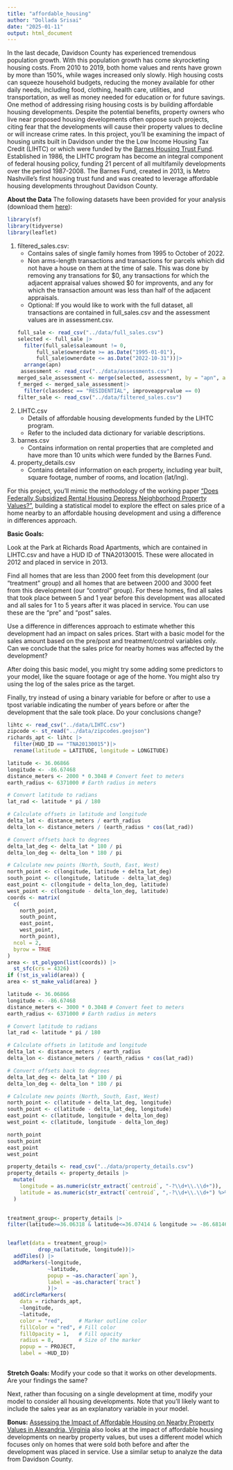 ```yaml
---
title: "affordable_housing"
author: "Dollada Srisai"
date: "2025-01-11"
output: html_document
---
```

In the last decade, Davidson County has experienced tremendous population growth. With this population growth has come skyrocketing housing costs. From 2010 to 2019, both home values and rents have grown by more than 150%, while wages increased only slowly. High housing costs can squeeze household budgets, reducing the money available for other daily needs, including food, clothing, health care, utilities, and transportation, as well as money needed for education or for future savings.
One method of addressing rising housing costs is by building affordable housing developments. Despite the potential benefits, property owners who live near proposed housing developments often oppose such projects, citing fear that the developments will cause their property values to decline or will increase crime rates.
In this project, you'll be examining the impact of housing units built in Davidson under the the Low Income Housing Tax Credit (LIHTC) or which were funded by the [Barnes Housing Trust Fund](https://www.nashville.gov/departments/mayor/housing/barnes-fund). Established in 1986, the LIHTC program has become an integral component of federal housing policy, funding 21 percent of all multifamily developments over the period 1987-2008. The Barnes Fund, created in 2013, is Metro Nashville's first housing trust fund and was created to leverage affordable housing developments throughout Davidson County.

**About the Data**
The following datasets have been provided for your analysis (download them [here](https://drive.google.com/drive/folders/1zWaLMIVQQuZXp4HHvtdeGpOZ5QYeWGPT?usp=share_link)):

```r
library(sf)
library(tidyverse)
library(leaflet)
```

1. filtered_sales.csv:
	* Contains sales of single family homes from 1995 to October of 2022. 
	* Non arms-length transactions and transactions for parcels which did not have a house on them at the time of sale. This was done by removing any transations for $0, any transactions for which the adjacent appraisal values showed $0 for improvents, and any for which the transaction amount was less than half of the adjacent appraisals. 
	* Optional: If you would like to work with the full dataset, all transactions are contained in full_sales.csv and the assessment values are in assessment.csv.
```r
full_sale <- read_csv("../data/full_sales.csv")
selected <- full_sale |>
  filter(full_sale$saleamount != 0, 
         full_sale$ownerdate >= as.Date("1995-01-01"),
         full_sale$ownerdate <= as.Date("2022-10-31"))|>
  arrange(apn)
 assessment <- read_csv("../data/assessments.csv")
merged_sale_assessment <- merge(selected, assessment, by = "apn", all.x = FALSE)
f_merged <- merged_sale_assessment|>
  filter(classdesc == "RESIDENTIAL", improveapprvalue == 0)
filter_sale <- read_csv("../data/filtered_sales.csv")
```
	
2. LIHTC.csv
	* Details of affordable housing developments funded by the LIHTC program.
	* Refer to the included data dictionary for variable descriptions.
3. barnes.csv
	* Contains information on rental properties that are completed and have more than 10 units which were funded by the Barnes Fund.
4. property_details.csv
	* Contains detailed information on each property, including year built, square footage, number of rooms, and location (lat/lng).

For this project, you'll mimic the methodology of the working paper ["Does Federally Subsidized Rental Housing Depress Neighborhood Property Values?"](https://furmancenter.org/research/publication/does-federally-subsidized-rental-housing-depress-neighborhood-property), building a statistical model to explore the effect on sales price of a home nearby to an affordable housing development and using a difference in differences approach.

**Basic Goals:**

Look at the Park at Richards Road Apartments, which are contained in LIHTC.csv and have a HUD ID of TNA20130015. These were allocated in 2012 and placed in service in 2013.

Find all homes that are less than 2000 feet from this development (our "treatment" group) and all homes that are between 2000 and 3000 feet from this development (our "control" group). For these homes, find all sales that took place between 5 and 1 year before this development was allocated and all sales for 1 to 5 years after it was placed in service. You can use these are the "pre" and "post" sales.

Use a difference in differences approach to estimate whether this development had an impact on sales prices. Start with a basic model for the sales amount based on the pre/post and treatment/control variables only. Can we conclude that the sales price for nearby homes was affected by the development?

After doing this basic model, you might try some adding some predictors to your model, like the square footage or age of the home. You might also try using the log of the sales price as the target.

Finally, try instead of using a binary variable for before or after to use a tpost variable indicating the number of years before or after the development that the sale took place. Do your conclusions change?


```r
lihtc <- read_csv("../data/LIHTC.csv")
zipcode <- st_read("../data/zipcodes.geojson")
richards_apt <- lihtc |>
  filter(HUD_ID == "TNA20130015")|>
  rename(latitude = LATITUDE, longitude = LONGITUDE)


```
```r

latitude <- 36.06866
longitude <- -86.67468
distance_meters <- 2000 * 0.3048 # Convert feet to meters
earth_radius <- 6371000 # Earth radius in meters

# Convert latitude to radians
lat_rad <- latitude * pi / 180

# Calculate offsets in latitude and longitude
delta_lat <- distance_meters / earth_radius
delta_lon <- distance_meters / (earth_radius * cos(lat_rad))

# Convert offsets back to degrees
delta_lat_deg <- delta_lat * 180 / pi
delta_lon_deg <- delta_lon * 180 / pi

# Calculate new points (North, South, East, West)
north_point <- c(longitude, latitude + delta_lat_deg)
south_point <- c(longitude, latitude - delta_lat_deg)
east_point <- c(longitude + delta_lon_deg, latitude)
west_point <- c(longitude - delta_lon_deg, latitude)
coords <- matrix(
  c(
    north_point,
    south_point,
    east_point,
    west_point,
    north_point), 
  ncol = 2,
  byrow = TRUE
)
area <- st_polygon(list(coords)) |>
  st_sfc(crs = 4326)
if (!st_is_valid(area)) {
area <- st_make_valid(area) }

latitude <- 36.06866
longitude <- -86.67468
distance_meters <- 3000 * 0.3048 # Convert feet to meters
earth_radius <- 6371000 # Earth radius in meters

# Convert latitude to radians
lat_rad <- latitude * pi / 180

# Calculate offsets in latitude and longitude
delta_lat <- distance_meters / earth_radius
delta_lon <- distance_meters / (earth_radius * cos(lat_rad))

# Convert offsets back to degrees
delta_lat_deg <- delta_lat * 180 / pi
delta_lon_deg <- delta_lon * 180 / pi

# Calculate new points (North, South, East, West)
north_point <- c(latitude + delta_lat_deg, longitude)
south_point <- c(latitude - delta_lat_deg, longitude)
east_point <- c(latitude, longitude + delta_lon_deg)
west_point <- c(latitude, longitude - delta_lon_deg)

north_point
south_point
east_point
west_point
```
```r
property_details <- read_csv("../data/property_details.csv")
property_details <- property_details |>
  mutate(
    longitude = as.numeric(str_extract(`centroid`, "-?\\d+\\.\\d+")),
    latitude = as.numeric(str_extract(`centroid`, ",-?\\d+\\.\\d+") %>% str_remove(","))
  )
  

treatment_group<- property_details |>
filter(latitude>=36.06318 & latitude<=36.07414 & longitude >= -86.68146 &longitude<= -86.67468)


leaflet(data = treatment_group|> 
          drop_na(latitude, longitude))|>  
  addTiles() |> 
  addMarkers(~longitude, 
             ~latitude, 
             popup = ~as.character(`apn`), 
             label = ~as.character(`tract`)
             )|>
  addCircleMarkers(
    data = richards_apt,
    ~longitude,
    ~latitude,
    color = "red",     # Marker outline color
    fillColor = "red", # Fill color
    fillOpacity = 1,   # Fill opacity
    radius = 8,        # Size of the marker
    popup = ~ PROJECT,
    label = ~HUD_ID)
  
```




**Stretch Goals:** 
Modify your code so that it works on other developments. Are your findings the same? 

Next, rather than focusing on a single development at time, modify your model to consider all housing developments. Note that you'll likely want to include the sales year as an explanatory variable in your model.

**Bonus:** [Assessing the Impact of Affordable Housing on Nearby Property Values in Alexandria, Virginia](https://www.urban.org/research/publication/assessing-impact-affordable-housing-nearby-property-values-alexandria-virginia) also looks at the impact of affordable housing developments on nearby property values, but uses a different model which focuses only on homes that were sold both before and after the development was placed in service. Use a similar setup to analyze the data from Davidson County.


```r

```


